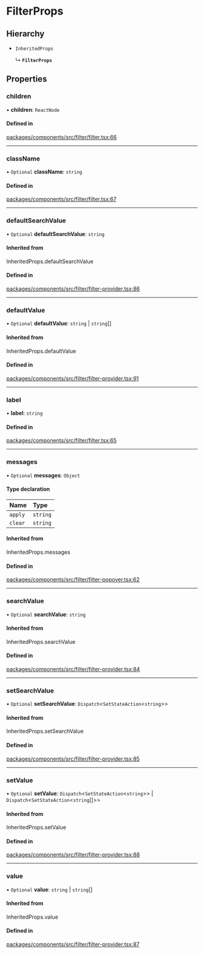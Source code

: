 # FilterProps

## Hierarchy

- `InheritedProps`

  ↳ **`FilterProps`**

## Properties

### children

• **children**: `ReactNode`

#### Defined in

[packages/components/src/filter/filter.tsx:66](https://github.com/vtex/shoreline/blob/bf9009f50/packages/components/src/filter/filter.tsx#L66)

---

### className

• `Optional` **className**: `string`

#### Defined in

[packages/components/src/filter/filter.tsx:67](https://github.com/vtex/shoreline/blob/bf9009f50/packages/components/src/filter/filter.tsx#L67)

---

### defaultSearchValue

• `Optional` **defaultSearchValue**: `string`

#### Inherited from

InheritedProps.defaultSearchValue

#### Defined in

[packages/components/src/filter/filter-provider.tsx:86](https://github.com/vtex/shoreline/blob/bf9009f50/packages/components/src/filter/filter-provider.tsx#L86)

---

### defaultValue

• `Optional` **defaultValue**: `string` \| `string`[]

#### Inherited from

InheritedProps.defaultValue

#### Defined in

[packages/components/src/filter/filter-provider.tsx:91](https://github.com/vtex/shoreline/blob/bf9009f50/packages/components/src/filter/filter-provider.tsx#L91)

---

### label

• **label**: `string`

#### Defined in

[packages/components/src/filter/filter.tsx:65](https://github.com/vtex/shoreline/blob/bf9009f50/packages/components/src/filter/filter.tsx#L65)

---

### messages

• `Optional` **messages**: `Object`

#### Type declaration

| Name    | Type     |
| :------ | :------- |
| `apply` | `string` |
| `clear` | `string` |

#### Inherited from

InheritedProps.messages

#### Defined in

[packages/components/src/filter/filter-popover.tsx:62](https://github.com/vtex/shoreline/blob/bf9009f50/packages/components/src/filter/filter-popover.tsx#L62)

---

### searchValue

• `Optional` **searchValue**: `string`

#### Inherited from

InheritedProps.searchValue

#### Defined in

[packages/components/src/filter/filter-provider.tsx:84](https://github.com/vtex/shoreline/blob/bf9009f50/packages/components/src/filter/filter-provider.tsx#L84)

---

### setSearchValue

• `Optional` **setSearchValue**: `Dispatch`\<`SetStateAction`\<`string`\>\>

#### Inherited from

InheritedProps.setSearchValue

#### Defined in

[packages/components/src/filter/filter-provider.tsx:85](https://github.com/vtex/shoreline/blob/bf9009f50/packages/components/src/filter/filter-provider.tsx#L85)

---

### setValue

• `Optional` **setValue**: `Dispatch`\<`SetStateAction`\<`string`\>\> \| `Dispatch`\<`SetStateAction`\<`string`[]\>\>

#### Inherited from

InheritedProps.setValue

#### Defined in

[packages/components/src/filter/filter-provider.tsx:88](https://github.com/vtex/shoreline/blob/bf9009f50/packages/components/src/filter/filter-provider.tsx#L88)

---

### value

• `Optional` **value**: `string` \| `string`[]

#### Inherited from

InheritedProps.value

#### Defined in

[packages/components/src/filter/filter-provider.tsx:87](https://github.com/vtex/shoreline/blob/bf9009f50/packages/components/src/filter/filter-provider.tsx#L87)
